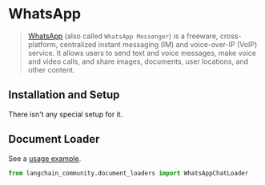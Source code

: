 # WhatsApp

> [WhatsApp](https://www.whatsapp.com/) (also called `WhatsApp Messenger`) is a freeware, cross-platform, centralized instant messaging (IM) and voice-over-IP (VoIP) service. It allows users to send text and voice messages, make voice and video calls, and share images, documents, user locations, and other content.

## Installation and Setup

There isn't any special setup for it.

## Document Loader

See a [usage example](/docs/integrations/document_loaders/whatsapp_chat).

```python
from langchain_community.document_loaders import WhatsAppChatLoader
```
